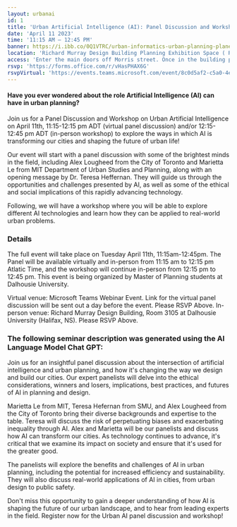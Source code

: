 ```yaml
---
layout: urbanai
id: 1
title: 'Urban Artificial Intelligence (AI): Panel Discussion and Workshop'
date: 'April 11 2023'
time: '11:15 AM – 12:45 PM'
banner: https://i.ibb.co/0Q1VTRC/urban-informatics-urban-planning-planetizen-courses.jpg'
location: 'Richard Murray Design Building Planning Exhibition Space ( Room 3105). 5257 Morris Street, Halifax, NS'
access: 'Enter the main doors off Morris street. Once in the building proceed immediately left to access the stairs to the third floor. To access the elevator, proceed straight through them main doors and walk straight following the curved wall on your left. Turn left and walk to the end to find the elevator.'
rsvp: 'https://forms.office.com/r/vHasPHAX6G'
rsvpVirtual: 'https://events.teams.microsoft.com/event/8c0d5af2-c5a0-4ed7-ad37-035ad77e935f@60b81999-0b7f-412d-92a3-e17d8ae9e3e0'
---
```

#### Have you ever wondered about the role Artificial Intelligence (AI) can have in urban planning? 

Join us for a Panel Discussion and Workshop on Urban Artificial Intelligence on April 11th, 11:15-12:15 pm ADT (virtual panel discussion) and/or 12:15-12:45 pm ADT (in-person workshop) to explore the ways in which AI is transforming our cities and shaping the future of urban life! 

Our event will start with a panel discussion with some of the brightest minds in the field, including Alex Lougheed from the City of Toronto and Marietta Le from MIT Department of Urban Studies and Planning, along with an opening message by Dr. Teresa Heffernan. They will guide us through the opportunities and challenges presented by AI, as well as some of the ethical and social implications of this rapidly advancing technology. 

Following, we will have a workshop where you will be able to explore different AI technologies and learn how they can be applied to real-world urban problems. 

### Details
The full event will take place on Tuesday April 11th, 11:15am-12:45pm. The Panel will be available virtually and in-person from 11:15 am to 12:15 pm Atlatic Time, and the workshop will continue in-person from 12:15 pm to 12:45 pm. This event is being organized by Master of Planning students at Dalhousie University. 

Virtual venue: Microsoft Teams Webinar Event. Link for the virtual panel discussion will be sent out a day before the event. Please RSVP Above.
In-person venue: Richard Murray Design Building, Room 3105 at Dalhousie University (Halifax, NS). Please RSVP Above.

### The following seminar description was generated using the AI Language Model Chat GPT:

Join us for an insightful panel discussion about the intersection of artificial intelligence and urban planning, and how it's changing the way we design and build our cities. Our expert panelists will delve into the ethical considerations, winners and losers, implications, best practices, and futures of AI in planning and design.

Marietta Le from MIT, Teresa Hefernan from SMU, and Alex Lougheed from the City of Toronto bring their diverse backgrounds and expertise to the table. Teresa will discuss the risk of perpetuating biases and exacerbating inequality through AI. Alex and Marietta will be our panelists and discuss how AI can transform our cities. As technology continues to advance, it's critical that we examine its impact on society and ensure that it's used for the greater good.

The panelists will explore the benefits and challenges of AI in urban planning, including the potential for increased efficiency and sustainability. They will also discuss real-world applications of AI in cities, from urban design to public safety.

Don't miss this opportunity to gain a deeper understanding of how AI is shaping the future of our urban landscape, and to hear from leading experts in the field. Register now for the Urban AI panel discussion and workshop!
